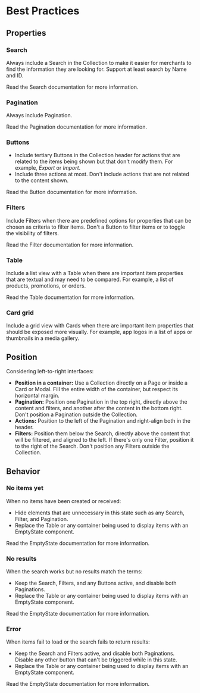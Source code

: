 # Best Practices

## Properties

### Search

Always include a Search in the Collection to make it easier for merchants to find the information they are looking for. Support at least search by Name and ID.

Read the Search documentation for more information.

### Pagination

Always include Pagination.

Read the Pagination documentation for more information.

### Buttons

- Include tertiary Buttons in the Collection header for actions that are related to the items being shown but that don't modify them. For example, *Export* or *Import*.
- Include three actions at most. Don't include actions that are not related to the content shown.

Read the Button documentation for more information.

### Filters

Include Filters when there are predefined options for properties that can be chosen as criteria to filter items. Don't a Button to filter items or to toggle the visibility of filters.

Read the Filter documentation for more information.

### Table

Include a list view with a Table when there are important item properties that are textual and may need to be compared. For example, a list of products, promotions, or orders.

Read the Table documentation for more information.

### Card grid

Include a grid view with Cards when there are important item properties that should be exposed more visually. For example, app logos in a list of apps or thumbnails in a media gallery.

## Position

Considering left-to-right interfaces:

- **Position in a container:** Use a Collection directly on a Page or inside a Card or Modal. Fill the entire width of the container, but respect its horizontal margin.
- **Pagination:** Position one Pagination in the top right, directly above the content and filters, and another after the content in the bottom right. Don't position a Pagination outside the Collection.
- **Actions:** Position to the left of the Pagination and right-align both in the header.
- **Filters:** Position them below the Search, directly above the content that will be filtered, and aligned to the left. If there's only one Filter, position it to the right of the Search. Don't position any Filters outside the Collection.

## Behavior

### No items yet

When no items have been created or received:

- Hide elements that are unnecessary in this state such as any Search, Filter, and Pagination.
- Replace the Table or any container being used to display items with an EmptyState component.

Read the EmptyState documentation for more information.

### No results

When the search works but no results match the terms:

- Keep the Search, Filters, and any Buttons active, and disable both Paginations.
- Replace the Table or any container being used to display items with an EmptyState component.

Read the EmptyState documentation for more information.

### Error

When items fail to load or the search fails to return results:

- Keep the Search and Filters active, and disable both Paginations. Disable any other button that can't be triggered while in this state.
- Replace the Table or any container being used to display items with an EmptyState component.

Read the EmptyState documentation for more information.